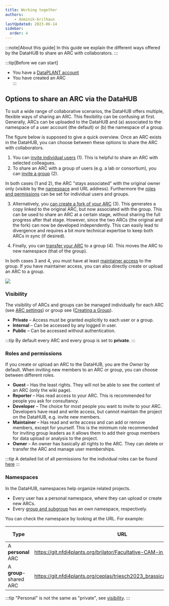 ```yaml
---
title: Working together
authors: 
    - dominik-brilhaus
lastUpdated: 2023-06-14
sidebar:
  order: 4
---
```



:::note[About this guide]
In this guide we explain the different ways offered by the DataHUB to share an ARC with collaborators.
:::

:::tip[Before we can start]
- You have a [DataPLANT account](https://register.nfdi4plants.org)
- You have created an ARC  
:::

## Options to share an ARC via the DataHUB

To suit a wide range of collaborative scenarios, the DataHUB offers multiple, flexible ways of sharing an ARC.
This flexibility can be confusing at first. Generally, ARCs can be uploaded to the DataHUB and (a) associated to the namespace of a user account (the default) or (b) the namespace of a group.

The figure below is supposed to give a quick overview. Once an ARC exists in the DataHUB, you can choose between these options to share the ARC with collaborators.

1. You can [invite individual users](/datahub/datahub-invite-collaborators) (1). This is helpful to share an ARC with selected colleagues.
2. To share an ARC with a group of users (e.g. a lab or consortium), you can [invite a group](/datahub/datahub-invite-collaborators) (2).

In both cases (1 and 2), the ARC "stays associated" with the original owner only (visible by the [namespace](#namespaces) and URL address). Furthermore the [roles and permissions](#roles-and-permissions) can be set for individual users and groups.

3. Alternatively, you [can create a fork of your ARC](/datahub/datahub-arc-fork) (3). This generates a copy linked to the original ARC, but now associated with the group. This can be used to share an ARC at a certain stage, without sharing the full progress after that stage. However, since the two ARCs (the original and the fork) can now be developed independently. This can easily lead to divergence and requires a bit more technical expertise to keep both ARCs in sync (if desired).

4. Finally, you can [transfer your ARC](/datahub/datahub-arc-settings#advanced-settings) to a group (4). This moves the ARC to new namespace (that of the group).

In both cases 3 and 4, you must have at least [maintainer access](#roles-and-permissions) to the group.
If you have maintainer access, you can also directly create or upload an ARC to a group.

![](@images/datahub/arc-sharing.drawio.png)

### Visibility

The visibility of ARCs and groups can be managed individually for each ARC (see [ARC settings](/datahub/datahub-arc-settings)) or group see ([Creating a Group](/datahub/datahub-groups)).

- **Private** &ndash; Access must be granted explicitly to each user or a group.
- **Internal** &ndash; Can be accessed by any logged in user.
- **Public** &ndash; Can be accessed without authentication.  

:::tip
By default every ARC and every group is set to **private**.
:::

### Roles and permissions

If you create or upload an ARC to the DataHUB, you are the *Owner* by default.
When inviting new members to an ARC or group, you can choose between different roles.

- **Guest** &ndash; Has the least rights. They will not be able to see the content of an ARC (only the wiki page).
- **Reporter** &ndash; Has read access to your ARC. This is recommended for people you ask for consultancy.
- **Developer** &ndash; The choice for most people you want to invite to your ARC. Developers have read and write access, but cannot maintain the project on the DataHUB, e.g. invite new members.
- **Maintainer** &ndash; Has read and write access and can add or remove members, except for yourself. This is the minimum role recommended for inviting group leaders as it allows them to add their group members for data upload or analysis to the project.
- **Owner** &ndash; An owner has basically all rights to the ARC. They can delete or transfer the ARC and manage user memberships.

:::tip
A detailed list of all permissions for the individual roles can be found [here](https://docs.gitlab.com/ee/user/permissions.html)
:::

### Namespaces

In the DataHUB, namespaces help organize related projects.

- Every user has a personal namespace, where they can upload or create new ARCs.
- Every [group and subgroup](/datahub/datahub-groups) has an own namespace, respectively.

You can check the namespace by looking at the URL. For example:

Type | URL | Namespace | Display Name
--- | --- | --- | ---
A **personal** ARC | https://git.nfdi4plants.org/brilator/Facultative-CAM-in-Talinum | `brilator` | Dominik Brilhaus
A **group**-shared ARC | https://git.nfdi4plants.org/ceplas/triesch2023_brassicaceae_transposons | `ceplas` | CEPLAS

:::tip
"Personal" is not the same as "private", see [visibility](#visibility).
:::